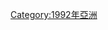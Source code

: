 {{Commonscat|1992 in Russia}}

{{Year in country category|1|9|9|2|俄羅斯|歐洲||}}

[[Category:1992年亞洲|Category:1992年亞洲]]
